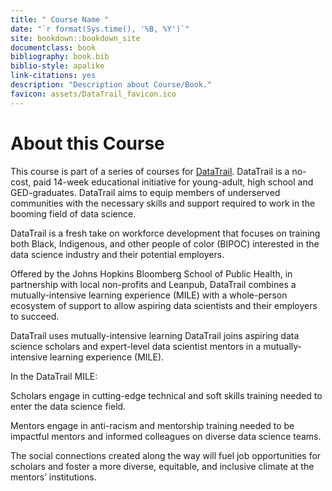 ```yaml
---
title: " Course Name "
date: "`r format(Sys.time(), '%B, %Y')`"
site: bookdown::bookdown_site
documentclass: book
bibliography: book.bib
biblio-style: apalike
link-citations: yes
description: "Description about Course/Book."
favicon: assets/DataTrail_favicon.ico
---
```



# About this Course {-}

This course is part of a series of courses for [DataTrail](https://www.datatrail.org/). DataTrail is a no-cost, paid 14-week educational initiative for young-adult, high school and GED-graduates. DataTrail aims to equip members of underserved communities with the necessary skills and support required to work in the booming field of data science.

DataTrail is a fresh take on workforce development that focuses on training both Black, Indigenous, and other people of color (BIPOC) interested in the data science industry and their potential employers.

Offered by the Johns Hopkins Bloomberg School of Public Health, in partnership with local non-profits and Leanpub, DataTrail combines a mutually-intensive learning experience (MILE) with a whole-person ecosystem of support to allow aspiring data scientists and their employers to succeed.  

DataTrail uses mutually-intensive learning
DataTrail joins aspiring data science scholars and expert-level data scientist mentors in a mutually-intensive learning experience (MILE).  

In the DataTrail MILE:

Scholars engage in cutting-edge technical and soft skills training needed to enter the data science field.

Mentors engage in anti-racism and mentorship training needed to be impactful mentors and informed colleagues on diverse data science teams.

The social connections created along the way will fuel job opportunities for scholars and foster a more diverse, equitable, and inclusive climate at the mentors' institutions.
